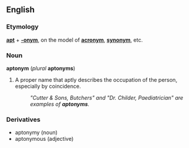 ==English==
===Etymology===
'''[[apt]]''' + '''[[-onym]]''', on the model of '''[[acronym]]''', '''[[synonym]]''', etc.

===Noun===
'''aptonym''' (''plural'' '''aptonyms''')

#A proper name that aptly describes the occupation of the person, especially by coincidence.
#:''"Cutter & Sons, Butchers" and "Dr. Childer, Paediatrician" are examples of '''aptonyms'''.''

===Derivatives===
*aptonymy (noun)
*aptonymous (adjective)